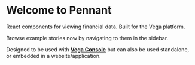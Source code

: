 
<Meta title="Overview/Introduction" />

# Welcome to Pennant

React components for viewing financial data. Built for the Vega platform.

Browse example stories now by navigating to them in the sidebar.

Designed to be used with [**Vega Console**](https://vega.xyz/) but can also be used standalone,
or embedded in a website/application.
